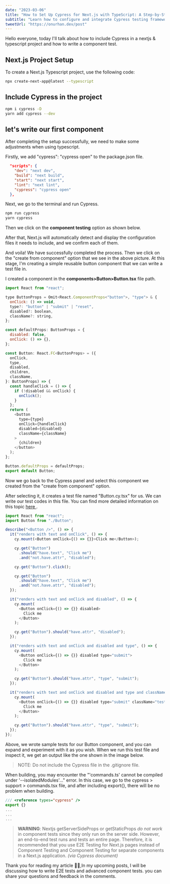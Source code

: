 ```yaml
---
date: "2023-03-06"
title: "How to Set Up Cypress for Next.js with TypeScript: A Step-by-Step Guide"
subtitle: "Learn how to configure and integrate Cypress testing framework into your Next.js project using TypeScript, with a comprehensive, easy-to-follow tutorial."
tweetUrl: "https://onurhan.dev/post"
---
```


Hello everyone, today I'll talk about how to include Cypress in a nextjs & typescript project and how to write a component test.

## Next.js Project Setup

To create a Next.js Typescript project, use the following code:

```bash
npx create-next-app@latest --typescript
```

## Include Cypress in the project

```bash
npm i cypress -D
yarn add cypress --dev
```

## let's write our first component

After completing the setup successfully, we need to make some adjustments when using typescript.

Firstly, we add "cypress": "cypress open" to the package.json file.

```json
  "scripts": {
    "dev": "next dev",
    "build": "next build",
    "start": "next start",
    "lint": "next lint",
    "cypress": "cypress open"
  },
```

Next, we go to the terminal and run Cypress.

```bash
npm run cypress
yarn cypress
```

Then we click on the **component testing** option as shown below.

After that, Next.js will automatically detect and display the configuration files it needs to include, and we confirm each of them.

And voila! We have successfully completed the process. Then we click on the "create from component" option that we see in the above picture. At this stage, I'm creating a simple reusable button component that we can write a test file in.

I created a component in the **components>Button>Button.tsx** file path.

```js
import React from "react";

type ButtonProps = Omit<React.ComponentProps<"button">, "type"> & {
  onClick: () => void,
  type?: "button" | "submit" | "reset",
  disabled?: boolean,
  className?: string,
};

const defaultProps: ButtonProps = {
  disabled: false,
  onClick: () => {},
};

const Button: React.FC<ButtonProps> = ({
  onClick,
  type,
  disabled,
  children,
  className,
}: ButtonProps) => {
  const handleClick = () => {
    if (!disabled && onClick) {
      onClick();
    }
  };
  return (
    <button
      type={type}
      onClick={handleClick}
      disabled={disabled}
      className={className}
    >
      {children}
    </button>
  );
};

Button.defaultProps = defaultProps;
export default Button;
```

Now we go back to the Cypress panel and select this component we created from the "create from component" option.

After selecting it, it creates a test file named "Button.cy.tsx" for us. We can write our test codes in this file. You can find more detailed information on this topic [here ](https://docs.cypress.io/guides/component-testing/react/examples).

```js
import React from "react";
import Button from "./Button";

describe("<Button />", () => {
  it("renders with text and onClick", () => {
    cy.mount(<Button onClick={() => {}}>Click me</Button>);

    cy.get("Button")
      .should("have.text", "Click me")
      .and("not.have.attr", "disabled");

    cy.get("Button").click();

    cy.get("Button")
      .should("have.text", "Click me")
      .and("not.have.attr", "disabled");
  });

  it("renders with text and onClick and disabled", () => {
    cy.mount(
      <Button onClick={() => {}} disabled>
        Click me
      </Button>
    );

    cy.get("Button").should("have.attr", "disabled");
  });

  it("renders with text and onClick and disabled and type", () => {
    cy.mount(
      <Button onClick={() => {}} disabled type="submit">
        Click me
      </Button>
    );

    cy.get("Button").should("have.attr", "type", "submit");
  });

  it("renders with text and onClick and disabled and type and className", () => {
    cy.mount(
      <Button onClick={() => {}} disabled type="submit" className="test">
        Click me
      </Button>
    );

    cy.get("Button").should("have.attr", "type", "submit");
  });
});
```

Above, we wrote sample tests for our Button component, and you can expand and experiment with it as you wish. When we run this test file and inspect it, we get an output like the one shown in the image below.

> NOTE: Do not include the Cypress file in the .gitignore file.

When building, you may encounter the "'commands.ts' cannot be compiled under '--isolatedModules'..." error. In this case, we go to the cypress > support > commands.tsx file, and after including export{}, there will be no problem when building.

```js
/// <reference types="cypress" />
export {}
...
...
...
```

> **WARNING**: Nextjs getServerSideProps or getStaticProps _do not work_ in component tests since they only run on the server side. However, an end-to-end test runs and tests an entire page. Therefore, it is recommended that you use E2E Testing for Next.js pages instead of Component Testing and Component Testing for separate components in a Next.js application. _(via Cypress document)_

Thank you for reading my article 🐱‍👤,In my upcoming posts, I will be discussing how to write E2E tests and advanced component tests. you can share your questions and feedback in the comments.
